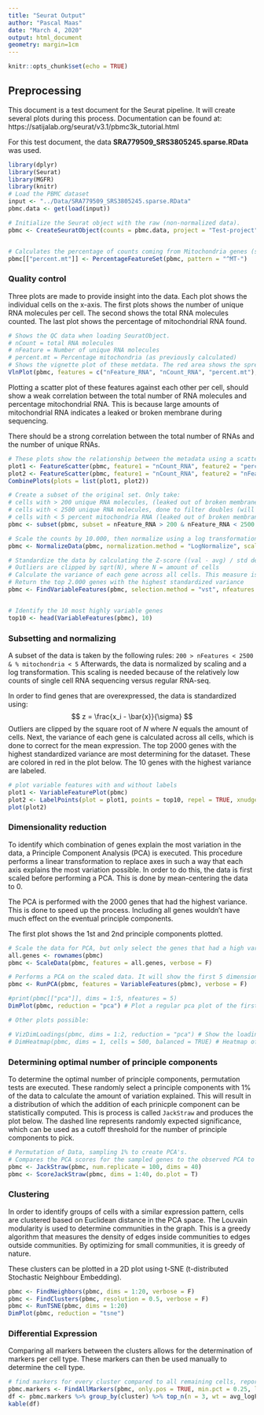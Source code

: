 ```yaml
---
title: "Seurat Output"
author: "Pascal Maas"
date: "March 4, 2020"
output: html_document
geometry: margin=1cm
---
```


```r
knitr::opts_chunk$set(echo = TRUE)
```

## Preprocessing
This document is a test document for the Seurat pipeline. It will create several plots during this process. Documentation can be found at: https://satijalab.org/seurat/v3.1/pbmc3k_tutorial.html

For this test document, the data **SRA779509_SRS3805245.sparse.RData** was used. 

```r

library(dplyr)
library(Seurat)
library(MGFR)
library(knitr)
# Load the PBMC dataset
input <- "../Data/SRA779509_SRS3805245.sparse.RData" 
pbmc.data <- get(load(input))

# Initialize the Seurat object with the raw (non-normalized data).
pbmc <- CreateSeuratObject(counts = pbmc.data, project = "Test-project", min.cells = 3, min.features = 200)


# Calculates the percentage of counts coming from Mitochondria genes (starting with MT), per cell
pbmc[["percent.mt"]] <- PercentageFeatureSet(pbmc, pattern = "^MT-")

```

### Quality control
Three plots are made to provide insight into the data. Each plot shows the individual cells on the x-axis. The first plots shows the number of unique RNA molecules per cell. The second shows the total RNA molecules counted. The last plot shows the percentage of mitochondrial RNA found. 

```r
# Shows the QC data when loading SeuratObject. 
# nCount = total RNA molecules
# nFeature = Number of unique RNA molecules
# percent.mt = Percentage mitochondria (as previously calculated)
# Shows the vignette plot of these metdata. The red area shows the spread
VlnPlot(pbmc, features = c("nFeature_RNA", "nCount_RNA", "percent.mt"), ncol = 3)

```

Plotting a scatter plot of these features against each other per cell, should show a weak correlation between the total number of RNA molecules and percentage mitochondrial RNA. This is because large amounts of mitochondrial RNA indicates a leaked or broken membrane during sequencing. 

There should be a strong correlation between the total number of RNAs and the number of unique RNAs. 

```r
# These plots show the relationship between the metadata using a scatterplot
plot1 <- FeatureScatter(pbmc, feature1 = "nCount_RNA", feature2 = "percent.mt") # Weak negative correlation
plot2 <- FeatureScatter(pbmc, feature1 = "nCount_RNA", feature2 = "nFeature_RNA") # Strong positive correlation
CombinePlots(plots = list(plot1, plot2))
```


```r
# Create a subset of the original set. Only take:
# cells with > 200 unique RNA molecules, (leaked out of broken membrane)
# cells with < 2500 unique RNA molecules, done to filter doubles (will result in too many unique RNAs)
# cells with < 5 percent mitochondria RNA (leaked out of broken membrane)
pbmc <- subset(pbmc, subset = nFeature_RNA > 200 & nFeature_RNA < 2500 & percent.mt < 5) 

# Scale the counts by 10.000, then normalize using a log transformation
pbmc <- NormalizeData(pbmc, normalization.method = "LogNormalize", scale.factor = 10000)

# Standardize the data by calculating the Z-score ((val - avg) / std dev). 
# Outliers are clipped by sqrt(N), where N = amount of cells
# Calculate the variance of each gene across all cells. This measure is done to control for the mean expression.
# Return the top 2.000 genes with the highest standardized variance
pbmc <- FindVariableFeatures(pbmc, selection.method = "vst", nfeatures = 2000)


# Identify the 10 most highly variable genes
top10 <- head(VariableFeatures(pbmc), 10)
```

### Subsetting and normalizing
A subset of the data is taken by the following rules: `200 > nFeatures < 2500 & % mitochondria < 5` Afterwards, the data is normalized by scaling and a log transformation. This scaling is needed because of the relatively low counts of single cell RNA sequencing versus regular RNA-seq. 

In order to find genes that are overexpressed, the data is standardized using: $$ z = \frac{x_i - \bar{x}}{\sigma} $$ Outliers are clipped by the square root of $N$ where $N$ equals the amount of cells. Next, the variance of each gene is calculated across all cells, which is done to correct for the mean expression. The top 2000 genes with the highest standardized variance are most determining for the dataset. These are colored in red in the plot below. The 10 genes with the highest variance are labeled.

```r
# plot variable features with and without labels
plot1 <- VariableFeaturePlot(pbmc)
plot2 <- LabelPoints(plot = plot1, points = top10, repel = TRUE, xnudge = 0, ynudge = 0)
plot(plot2)
```

### Dimensionality reduction
To identify which combination of genes explain the most variation in the data, a Principle Component Analysis (PCA) is executed. This procedure performs a linear transformation to replace axes in such a way that each axis explains the most variation possible. In order to do this, the data is first scaled before performing a PCA. This is done by mean-centering the data to 0. 

The PCA is performed with the 2000 genes that had the highest variance. This is done to speed up the process. Including all genes wouldn't have much effect on the eventual principle components.

The first plot shows the 1st and 2nd principle components plotted. 


```r
# Scale the data for PCA, but only select the genes that had a high variance.
all.genes <- rownames(pbmc)
pbmc <- ScaleData(pbmc, features = all.genes, verbose = F)

# Performs a PCA on the scaled data. It will show the first 5 dimensions
pbmc <- RunPCA(pbmc, features = VariableFeatures(pbmc), verbose = F)

#print(pbmc[["pca"]], dims = 1:5, nfeatures = 5)
DimPlot(pbmc, reduction = "pca") # Plot a regular pca plot of the first 2 components

# Other plots possible:

# VizDimLoadings(pbmc, dims = 1:2, reduction = "pca") # Show the loadings of the PCA. 
# DimHeatmap(pbmc, dims = 1, cells = 500, balanced = TRUE) # Heatmap of up versus down regulated
```

### Determining optimal number of principle components
To determine the optimal number of principle components, permutation tests are executed. These randomly select a principle components with 1% of the data to calculate the amount of variation explained. This will result in a distribution of which the addition of each prinicple component can be statistically computed. This is process is called `JackStraw` and produces the plot below. The dashed line represents randomly expected significance, which can be used as a cutoff threshold for the number of principle components to pick.

``` r
# Permutation of Data, sampling 1% to create PCA's. 
# Compares the PCA scores for the sampled genes to the observed PCA to calculate statistical significance 
pbmc <- JackStraw(pbmc, num.replicate = 100, dims = 40)
pbmc <- ScoreJackStraw(pbmc, dims = 1:40, do.plot = T)
```

### Clustering
In order to identify groups of cells with a similar expression pattern, cells are clustered based on Euclidean distance in the PCA space. The Louvain modularity is used to determine communities in the graph. This is a greedy algorithm that measures the density of edges inside communities to edges outside communities. By optimizing for small communities, it is greedy of nature.

These clusters can be plotted in a 2D plot using t-SNE (t-distributed Stochastic Neighbour Embedding). 

``` r
pbmc <- FindNeighbors(pbmc, dims = 1:20, verbose = F)
pbmc <- FindClusters(pbmc, resolution = 0.5, verbose = F)
pbmc <- RunTSNE(pbmc, dims = 1:20)
DimPlot(pbmc, reduction = "tsne")
```

### Differential Expression
Comparing all markers between the clusters allows for the determination of markers per cell type. 
These markers can then be used manually to determine the cell type.

``` r

# find markers for every cluster compared to all remaining cells, report only the positive ones
pbmc.markers <- FindAllMarkers(pbmc, only.pos = TRUE, min.pct = 0.25, logfc.threshold = 0.25, verbose = F)
df <- pbmc.markers %>% group_by(cluster) %>% top_n(n = 3, wt = avg_logFC)
kable(df)
```

